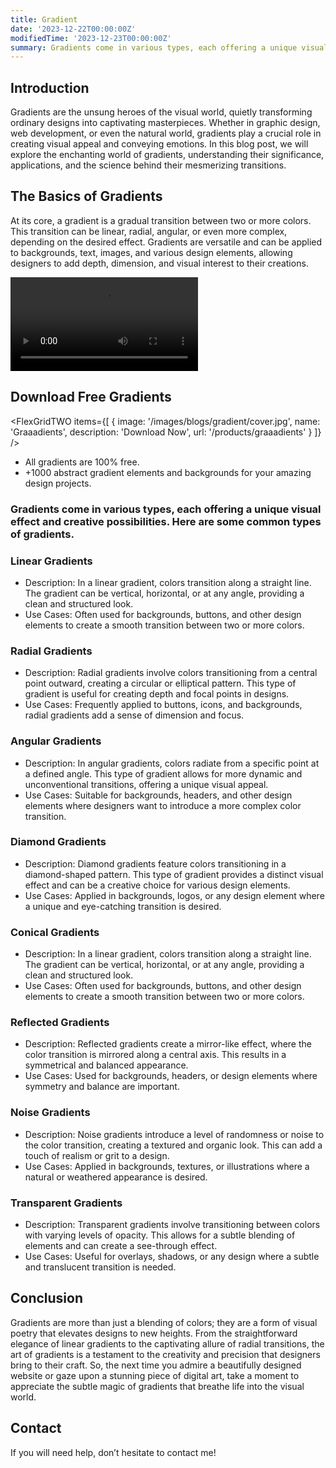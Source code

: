 ```yaml
---
title: Gradient
date: '2023-12-22T00:00:00Z'
modifiedTime: '2023-12-23T00:00:00Z'
summary: Gradients come in various types, each offering a unique visual effect and creative possibilities.
---
```


## Introduction

Gradients are the unsung heroes of the visual world, quietly transforming ordinary designs into captivating masterpieces. Whether in graphic design, web development, or even the natural world, gradients play a crucial role in creating visual appeal and conveying emotions. In this blog post, we will explore the enchanting world of gradients, understanding their significance, applications, and the science behind their mesmerizing transitions.


## The Basics of Gradients

At its core, a gradient is a gradual transition between two or more colors. This transition can be linear, radial, angular, or even more complex, depending on the desired effect. Gradients are versatile and can be applied to backgrounds, text, images, and various design elements, allowing designers to add depth, dimension, and visual interest to their creations.


<Video
  src='/videos/graaadients.mp4'
  width={1920}
  height={1080}
/>

## Download Free Gradients

<FlexGridTWO
  items={[
    {
      image: '/images/blogs/gradient/cover.jpg',
      name: 'Graaadients',
      description: 'Download Now',
      url: '/products/graaadients'
    }
  ]}
/>


- All gradients are 100% free.
- +1000 abstract gradient elements and backgrounds for your amazing design projects.

### Gradients come in various types, each offering a unique visual effect and creative possibilities. Here are some common types of gradients.

### Linear Gradients

- Description: In a linear gradient, colors transition along a straight line. The gradient can be vertical, horizontal, or at any angle, providing a clean and structured look.
- Use Cases: Often used for backgrounds, buttons, and other design elements to create a smooth transition between two or more colors.

### Radial Gradients

- Description: Radial gradients involve colors transitioning from a central point outward, creating a circular or elliptical pattern. This type of gradient is useful for creating depth and focal points in designs.
- Use Cases: Frequently applied to buttons, icons, and backgrounds, radial gradients add a sense of dimension and focus.

### Angular Gradients

- Description: In angular gradients, colors radiate from a specific point at a defined angle. This type of gradient allows for more dynamic and unconventional transitions, offering a unique visual appeal.
- Use Cases: Suitable for backgrounds, headers, and other design elements where designers want to introduce a more complex color transition.

### Diamond Gradients

- Description: Diamond gradients feature colors transitioning in a diamond-shaped pattern. This type of gradient provides a distinct visual effect and can be a creative choice for various design elements.
- Use Cases: Applied in backgrounds, logos, or any design element where a unique and eye-catching transition is desired.

### Conical Gradients

- Description: In a linear gradient, colors transition along a straight line. The gradient can be vertical, horizontal, or at any angle, providing a clean and structured look.
- Use Cases: Often used for backgrounds, buttons, and other design elements to create a smooth transition between two or more colors.

### Reflected Gradients

- Description: Reflected gradients create a mirror-like effect, where the color transition is mirrored along a central axis. This results in a symmetrical and balanced appearance.
- Use Cases: Used for backgrounds, headers, or design elements where symmetry and balance are important.

### Noise Gradients

- Description: Noise gradients introduce a level of randomness or noise to the color transition, creating a textured and organic look. This can add a touch of realism or grit to a design.
- Use Cases: Applied in backgrounds, textures, or illustrations where a natural or weathered appearance is desired.

### Transparent Gradients

- Description: Transparent gradients involve transitioning between colors with varying levels of opacity. This allows for a subtle blending of elements and can create a see-through effect.
- Use Cases: Useful for overlays, shadows, or any design where a subtle and translucent transition is needed.

## Conclusion
Gradients are more than just a blending of colors; they are a form of visual poetry that elevates designs to new heights. From the straightforward elegance of linear gradients to the captivating allure of radial transitions, the art of gradients is a testament to the creativity and precision that designers bring to their craft. So, the next time you admire a beautifully designed website or gaze upon a stunning piece of digital art, take a moment to appreciate the subtle magic of gradients that breathe life into the visual world.

## Contact

If you will need help, don’t hesitate to contact me!
